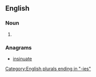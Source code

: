 ==English==

===Noun===
{{head|en|noun plural form}}

# {{plural of|annuity|lang=en}}

===Anagrams===
* [[insinuate#English|insinuate]]

[[Category:English plurals ending in "-ies"]]